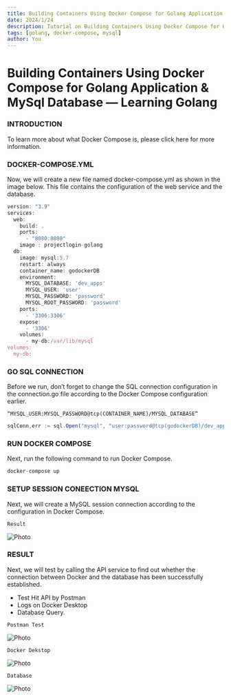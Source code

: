 ```yaml
---
title: Building Containers Using Docker Compose for Golang Application & MySql Database — Learning Golang
date: 2024/1/24
description: Tutorial on Building Containers Using Docker Compose for Golang Application & MySql Database
tags: [golang, docker-compose, mysql]
author: You
---
```



# Building Containers Using Docker Compose for Golang Application & MySql Database — Learning Golang

### INTRODUCTION

To learn more about what Docker Compose is, please click here for more information.

### DOCKER-COMPOSE.YML

Now, we will create a new file named docker-compose.yml as shown in the image below. This file contains the configuration of the web service and the database.

```js
version: "3.9"
services:
  web:
    build: .
    ports:
      - "8080:8080"
    image : projectlogin-golang
  db:
    image: mysql:5.7
    restart: always
    container_name: godockerDB
    environment:
      MYSQL_DATABASE: 'dev_apps'
      MYSQL_USER: 'user'
      MYSQL_PASSWORD: 'password'
      MYSQL_ROOT_PASSWORD: 'password'
    ports:
      - '3306:3306'
    expose:
      - '3306'
    volumes:
      - my-db:/var/lib/mysql
volumes:
  my-db:
```

### GO SQL CONNECTION

Before we run, don’t forget to change the SQL connection configuration in the connection.go file according to the Docker Compose configuration earlier.

`“MYSQL_USER:MYSQL_PASSWORD@tcp(CONTAINER_NAME)/MYSQL_DATABASE”`

```js
sqlConn,err := sql.Open("mysql", "user:password@tcp(godockerDB)/dev_apps")
```

### RUN DOCKER COMPOSE

Next, run the following command to run Docker Compose.

```js
docker-compose up
```

### SETUP SESSION CONEECTION MYSQL

Next, we will create a MySQL session connection according to the configuration in Docker Compose.

`Result`

<Image
  src="/images/pos8_img1.webp"
  alt="Photo"
  width={1125}
  height={750}
  priority
  className="next-image"
/>

### RESULT

Next, we will test by calling the API service to find out whether the connection between Docker and the database has been successfully established.

- Test Hit API by Postman
- Logs on Docker Desktop
- Database Query.

`Postman Test`

<Image
  src="/images/pos8_img1.webp"
  alt="Photo"
  width={1125}
  height={750}
  priority
  className="next-image"
/>

`Docker Dekstop`

<Image
  src="/images/pos8_img1.webp"
  alt="Photo"
  width={1125}
  height={750}
  priority
  className="next-image"
/>

`Database`

<Image
  src="/images/pos8_img1.webp"
  alt="Photo"
  width={1125}
  height={750}
  priority
  className="next-image"
/>
